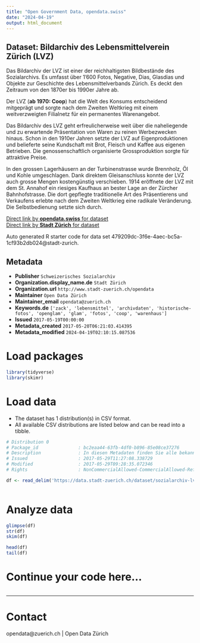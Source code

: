 ```yaml
---
title: "Open Government Data, opendata.swiss"
date: "2024-04-19"
output: html_document
---
```


## Dataset: Bildarchiv des Lebensmittelverein Zürich (LVZ)

Das Bildarchiv der LVZ ist einer der reichhaltigsten Bildbestände des Sozialarchivs. Es umfasst über 1'600 Fotos, Negative, Dias, Glasdias und Objekte zur Geschichte des Lebensmittelverbands Zürich. Es deckt den Zeitraum von den 1870er bis 1990er Jahre ab. 

Der LVZ (**ab 1970: Coop**) hat die Welt des Konsums entscheidend mitgeprägt und sorgte nach dem Zweiten Weltkrieg mit einem weitverzweigten Filialnetz für ein permanentes Warenangebot. 

Das Bildarchiv des LVZ geht erfreulicherweise weit über die naheliegende und zu erwartende Präsentation von Waren zu reinen Werbezwecken hinaus. 
Schon in den 1910er Jahren setzte der LVZ auf Eigenproduktionen und belieferte seine Kundschaft mit Brot, Fleisch und Kaffee aus eigenen Betrieben. Die genossenschaftlich organisierte Grossproduktion sorgte für attraktive Preise. 

In den grossen Lagerhäusern an der Turbinenstrasse wurde Brennholz, Öl und Kohle umgeschlagen. Dank direktem Gleisanschluss konnte der LVZ auch grosse Mengen kostengünstig verschieben. 1914 eröffnete der LVZ mit dem St. Annahof ein riesiges Kaufhaus an bester Lage an der Zürcher Bahnhofstrasse. Die dort gepflegte traditionelle Art des Präsentierens und Verkaufens erlebte nach dem Zweiten Weltkrieg eine radikale Veränderung. Die Selbstbedienung setzte sich durch.

[Direct link by **opendata.swiss** for dataset](https://opendata.swiss/de/dataset/bildarchiv-des-lebensmittelverein-zurich-lvz)<br>
[Direct link by **Stadt Zürich** for dataset](https://data.stadt-zuerich.ch/dataset/sozialarchiv-lvz)

Auto generated R starter code for data set 479209dc-3f6e-4aec-bc5a-1cf93b2db024@stadt-zurich.

## Metadata

- **Publisher** `Schweizerisches Sozialarchiv`
- **Organization.display_name.de** `Stadt Zürich`
- **Organization.url** `http://www.stadt-zuerich.ch/opendata`
- **Maintainer** `Open Data Zürich`
- **Maintainer_email** `opendata@zuerich.ch`
- **Keywords.de** `['zack', 'lebensmittel', 'archivdaten', 'historische-fotos', 'openglam', 'glam', 'fotos', 'coop', 'warenhaus']`
- **Issued** `2017-05-19T00:00:00`
- **Metadata_created** `2017-05-20T06:21:03.414395`
- **Metadata_modified** `2024-04-19T02:10:15.087536`


# Load packages

```r

library(tidyverse)
library(skimr)

```

# Load data

-   The dataset has 1 distribution(s) in CSV format.
-   All available CSV distributions are listed below and can be read into a tibble.

```r

# Distribution 0
# Package_id               : bc2eaa44-63fb-4df0-b896-85e08ce37276
# Description              : In diesen Metadaten finden Sie alle bekannten Informationen zu den einzelnen Fotografien. Sie beinhalten Informationen zum Zeitpunkt, zum Ort und zum Titel jeder Fotografie.
# Issued                   : 2017-05-29T11:27:08.338729
# Modified                 : 2017-05-29T09:28:35.072346
# Rights                   : NonCommercialAllowed-CommercialAllowed-ReferenceRequired

df <- read_delim('https://data.stadt-zuerich.ch/dataset/sozialarchiv-lvz/download/Metadaten_Bildarchiv_des_Lebensmittelverein_Zuerich_LVZ.csv')



```

# Analyze data

```r

glimpse(df)
str(df)
skim(df)

head(df)
tail(df)

```

# Continue your code here...

```r

```

------------------------------------------------------------------------

# Contact

opendata@zuerich.ch | Open Data Zürich
